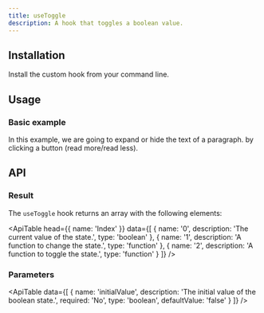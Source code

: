 ```yaml
---
title: useToggle
description: A hook that toggles a boolean value.
---
```


## Installation

Install the custom hook from your command line.

<Snippet pkg text='@raddix/use-toggle' />

## Usage

### Basic example

In this example, we are going to expand or hide the text of a paragraph.
by clicking a button (read more/read less).

<CodeBlock folder='use-toggle' file='example1.tsx' />

## API

### Result

The `useToggle` hook returns an array with the following elements:

<ApiTable
  head={{
    name: 'Index'
  }}
  data={[
    {
      name: '0',
      description: 'The current value of the state.',
      type: 'boolean'
    },
    {
      name: '1',
      description: 'A function to change the state.',
      type: 'function'
    },
    {
      name: '2',
      description: 'A function to toggle the state.',
      type: 'function'
    }
  ]}
/>

### Parameters

<ApiTable
  data={[
    {
      name: 'initialValue',
      description: 'The initial value of the boolean state.',
      required: 'No',
      type: 'boolean',
      defaultValue: 'false'
    }
  ]}
/>
